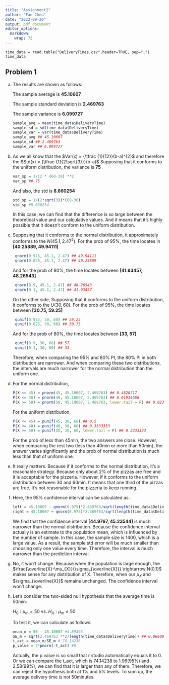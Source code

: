 ```yaml
---
title: "Assignment2"
author: "Fan Chen"
date: "2022-09-20"
output: pdf_document
editor_options: 
  markdown: 
    wrap: 72
---
```


    time_data = read.table("DeliveryTimes.csv",header=TRUE, sep=",")
    time_data

## Problem 1

a.  The results are shown as follows:

    The sample average is **45.10607**

    The sample standard deviation is **2.469763**

    The sample variance is **6.099727**

    ``` r
    sample_avg = mean(time_data$DeliveryTime) 
    sample_sd = sd(time_data$DeliveryTime)
    sample_var = var(time_data$DeliveryTime) 
    sample_avg ## 45.10607
    sample_sd ## 2.469763 
    sample_var ## 6.099727
    ```

b.  As we all know that the $Var(x) = {\tfrac {1}{12}}(b-a)^{2}$ and
    therefore the $Std(x) = {\tfrac {1}{2\sqrt{3}}}(b-a)$ Supposing that
    it conforms to the uniform distribution, the variance is **75**

    ``` r
    var_sp = 1/12 * (60-30) **2    
    var_sp ## 75
    ```

    And also, the std is **8.660254**

    ``` r
    std_sp = 1/(2*sqrt(3))*(60-30)
    std_sp #8.660254
    ```

    In this case, we can find that the difference is so large between
    the theoretical value and our calculative values. And it means that
    it's highly possible that it doesn't conform to the uniform
    distribution.

c.  Supposing that it conforms to the normal distribution, it
    approximately conforms to the $N(45.1, 2.47^2)$. For the prob of
    95%, the time locates in **[40.25889, 49.94111]**

    ``` r
     qnorm(0.975, 45.1, 2.47) ## 49.94111
     qnorm(0.025, 45.1, 2.47) ## 40.25889
    ```

    And for the prob of 80%, the time locates between **[41.93457,
    48.26543]**

    ``` r
     qnorm(0.9, 45.1, 2.47) ## 48.26543
     qnorm(0.1, 45.1, 2.47) ## 41.93457
    ```

    On the other side, Supposing that it conforms to the uniform
    distribution, it conforms to the $U(30,60)$. For the prob of 95%,
    the time locates between **[30.75, 59.25]**

    ``` r
     qunif(0.975, 30, 60) ## 59.25
     qunif(0.025, 30, 60) ## 30.75
    ```

    And for the prob of 80%, the time locates between **[33, 57]**

    ``` r
     qunif(0.9, 30, 60) ## 57
     qunif(0.1, 30, 60) ## 33
    ```

    Therefore, when comparing the 95% and 80% PI, the 80% PI in both
    distribution are narrower. And when comparing these two
    distributions, the intervals are much narrower for the normal
    distribution than the uniform one.

d.  For the normal distribution,

    ``` r
    P(X <= 45) = pnorm(45, 45.10607, 2.469763) ## 0.4828717
    P(X <= 40) = pnorm(40, 45.10607, 2.469763) ## 0.01934668
    P(X >= 50) = pnorm(50, 45.10607, 2.469763, lower.tail = F) ## 0.02376547
    ```

    For the uniform distribution,

    ``` r
    P(X <= 45) = punif(45, 30, 60) ## 0.5
    P(X <= 40) = punif(40, 30, 60) ## 0.3333333
    P(X >= 50) = punif(50, 30, 60, lower.tail = F) ## 0.3333333
    ```

    For the prob of less than 45min, the two answers are close. However,
    when comparing the rest two (less than 40min or more than 50min),
    the answer varies significantly and the prob of normal distribution
    is much less than that of uniform one.

e.  It really matters. Because if it conforms to the normal
    distribution, it's a reasonable strategy. Because only about 2% of
    the pizzas are free and it is acceptable for the pizzeria. However,
    if it conforms to the uniform distribution between 30 and 60min. It
    means that one third of the pizzas are free. It's not reasonable for
    the pizzeria to keep running.

f.  Here, the 95% confidence interval can be calculated as:

    ``` r
    left = 45.10607 - qnorm(0.975)*2.469763/sqrt(length(time_data$DeliveryTime)) # 44.9767
    right = 45.10607 + qnorm(0.975)*2.469763/sqrt(length(time_data$DeliveryTime)) ## 45.23544
    ```

    We find that the confidence interval **[44.9767, 45.23544]** is much
    narrower than the normal distribution. Because the confidence
    interval actually is an estimate to the population mean, which is
    influenced by the number of sample. In this case, the sample size is
    1400, which is a large value. As a result, the sample std error will
    be much smaller than choosing only one value every time. Therefore,
    the interval is much narrower than the prediction interval.

g.  No, it won't change. Because when the population is large enough,
    the
    $\frac{\overline{X}-\mu_{X}}{\sigma_{\overline{X}}} \rightarrow N(0,1)$
    makes sense for any distribution of X. Therefore, when our $\mu_{X}$
    and $\sigma_{\overline{X}}$ remains unchanged. The confidence
    interval won't change.

h.  Let's consider the two-sided null hypothesis that the average time
    is 50min:

    $H_{0}:\mu_{m} = 50$ vs. $H_{A}:\mu_{m} \neq 50$

    To test it, we can calculate as follows:

    ``` r
    mean_m = 50 - 45.10607 #4.89393
    SE_m = sqrt(2.469763 **2/length(time_data$DeliveryTime)) ## 0.06600719
    t_act = mean_m/SE_m # 74.14238
    p_value = 2*pnorm(-t_act) #0
    ```

    Actually, the p value is so small that r studio automatically equals
    it to 0. Or we can compare the t_act, which is 74.14238 to 1.96(95%)
    and 2.58(99%), we can find that it is larger than any of them.
    Therefore, we can reject the hypothesis both at 1% and 5% levels. To
    sum up, the average delivery time is not 50minutes.
